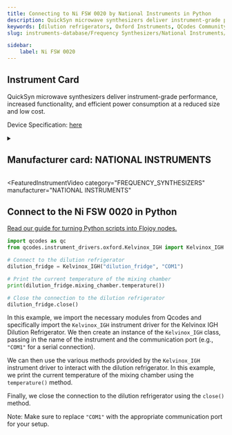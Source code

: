 ```yaml
---
title: Connecting to Ni FSW 0020 by National Instruments in Python
description: QuickSyn microwave synthesizers deliver instrument-grade performance, increased functionality, and efficient power consumption at a reduced size and low cost.
keywords: [dilution refrigerators, Oxford Instruments, QCodes Community] 
slug: instruments-database/Frequency Synthesizers/National Instruments/Ni-FSW-0020 

sidebar:
    label: Ni FSW 0020 
---
```



## Instrument Card

QuickSyn microwave synthesizers deliver instrument-grade performance, increased functionality, and efficient power consumption at a reduced size and low cost.




Device Specification: [here](/instruments-database/all-instruments)

<details style={{ marginTop: "15px"}}>
<summary><h2 style={{display:'inline'}}>Manufacturer card: NATIONAL INSTRUMENTS</h2></summary>

![NATIONAL INSTRUMENTS](https://res.cloudinary.com/dhopxs1y3/image/upload/v1692806169/Instruments/Vendor%20Logos/National_Instruments.png)

A producer of automated test equipment and virtual instrumentation software. Common applications include data acquisition, instrument control and machine vision.

- Headquarters: 
- Yearly Revenue (millions, USD): 
- Vendor Website: [here]()

</details>


<FeaturedInstrumentVideo
  category="FREQUENCY_SYNTHESIZERS"
  manufacturer="NATIONAL INSTRUMENTS"
></FeaturedInstrumentVideo>

## Connect to the Ni FSW 0020 in Python

[Read our guide for turning Python scripts into Flojoy nodes.](https://docs.flojoy.ai/contribution/blocks/custom-flojoy-block/)


<Tabs>

<TabItem value="Flojoy" label="Flojoy" className="flojoy-instrument-tabs">

<NodeCardCollection category='DILUTION_REFRIGERATORS' manufacturer='OXFORD'></NodeCardCollection>

</TabItem>
<TabItem value="QCodes Community" label="QCodes Community">


```python
import qcodes as qc
from qcodes.instrument_drivers.oxford.Kelvinox_IGH import Kelvinox_IGH

# Connect to the dilution refrigerator
dilution_fridge = Kelvinox_IGH("dilution_fridge", "COM1")

# Print the current temperature of the mixing chamber
print(dilution_fridge.mixing_chamber.temperature())

# Close the connection to the dilution refrigerator
dilution_fridge.close()
```

In this example, we import the necessary modules from Qcodes and specifically import the `Kelvinox_IGH` instrument driver for the Kelvinox IGH Dilution Refrigerator. We then create an instance of the `Kelvinox_IGH` class, passing in the name of the instrument and the communication port (e.g., `"COM1"` for a serial connection).

We can then use the various methods provided by the `Kelvinox_IGH` instrument driver to interact with the dilution refrigerator. In this example, we print the current temperature of the mixing chamber using the `temperature()` method.

Finally, we close the connection to the dilution refrigerator using the `close()` method.

Note: Make sure to replace `"COM1"` with the appropriate communication port for your setup.

</TabItem>
</Tabs>